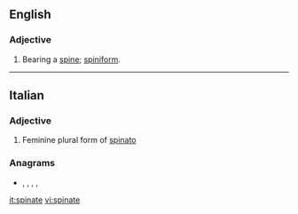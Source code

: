 {{also|Spinate}}
==English==

===Adjective===
{{en-adj}}

# Bearing a [[spine]]; [[spiniform]].

{{Webster 1913}}

----

==Italian==

===Adjective===
{{head|it|adjective form}}

# Feminine plural form of [[spinato]]

===Anagrams===
* {{l|it|pastine}}, {{l|it|penasti}}, {{l|it|pensati}}, {{l|it|pesanti}}, {{l|it|spiante}}

[[it:spinate]]
[[vi:spinate]]